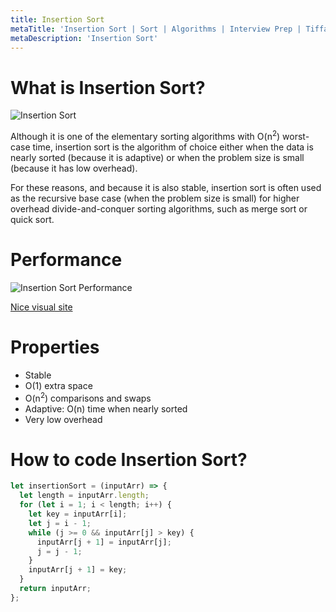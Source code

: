 ```yaml
---
title: Insertion Sort
metaTitle: 'Insertion Sort | Sort | Algorithms | Interview Prep | Tiffany Lea'
metaDescription: 'Insertion Sort'
---
```


# What is Insertion Sort?

<img src="/files/images/insertion-sort.gif" alt="Insertion Sort" />

Although it is one of the elementary sorting algorithms with O(n<sup>2</sup>) worst-case time, insertion sort is the algorithm of choice either when the data is nearly sorted (because it is adaptive) or when the problem size is small (because it has low overhead).

For these reasons, and because it is also stable, insertion sort is often used as the recursive base case (when the problem size is small) for higher overhead divide-and-conquer sorting algorithms, such as merge sort or quick sort.

# Performance

<img src="/files/images/insertion-sort-performance.gif" alt="Insertion Sort Performance" />

[Nice visual site](https://www.toptal.com/developers/sorting-algorithms/insertion-sort)

# Properties

- Stable
- O(1) extra space
- O(n<sup>2</sup>) comparisons and swaps
- Adaptive: O(n) time when nearly sorted
- Very low overhead

# How to code Insertion Sort?

```javascript
let insertionSort = (inputArr) => {
  let length = inputArr.length;
  for (let i = 1; i < length; i++) {
    let key = inputArr[i];
    let j = i - 1;
    while (j >= 0 && inputArr[j] > key) {
      inputArr[j + 1] = inputArr[j];
      j = j - 1;
    }
    inputArr[j + 1] = key;
  }
  return inputArr;
};
```
